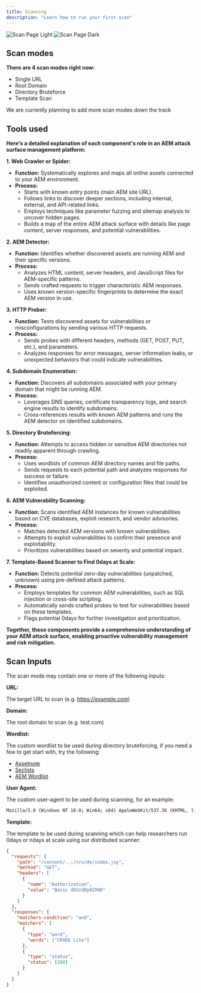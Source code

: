 ```yaml
---
title: Scanning
description: "Learn how to run your first scan"
---
```


<img
  className="block dark:hidden"
  src="/images/scan-page-light.png"
  alt="Scan Page Light"
/>
<img
  className="hidden dark:block"
  src="/images/scan-page-dark.png"
  alt="Scan Page Dark"
/>

## Scan modes


**There are 4 scan modes right now:**

- Single URL
- Root Domain
- Directory Bruteforce
- Template Scan

<Note>We are currently planning to add more scan modes down the track</Note>

## Tools used

 **Here's a detailed explanation of each component's role in an AEM attack surface management platform:**

**1. Web Crawler or Spider:**

- **Function:** Systematically explores and maps all online assets connected to your AEM environment.
- **Process:**
    - Starts with known entry points (main AEM site URL).
    - Follows links to discover deeper sections, including internal, external, and API-related links.
    - Employs techniques like parameter fuzzing and sitemap analysis to uncover hidden pages.
    - Builds a map of the entire AEM attack surface with details like page content, server responses, and potential vulnerabilities.

**2. AEM Detector:**

- **Function:** Identifies whether discovered assets are running AEM and their specific versions.
- **Process:**
    - Analyzes HTML content, server headers, and JavaScript files for AEM-specific patterns.
    - Sends crafted requests to trigger characteristic AEM responses.
    - Uses known version-specific fingerprints to determine the exact AEM version in use.

**3. HTTP Prober:**

- **Function:** Tests discovered assets for vulnerabilities or misconfigurations by sending various HTTP requests.
- **Process:**
    - Sends probes with different headers, methods (GET, POST, PUT, etc.), and parameters.
    - Analyzes responses for error messages, server information leaks, or unexpected behaviors that could indicate vulnerabilities.

**4. Subdomain Enumeration:**

- **Function:** Discovers all subdomains associated with your primary domain that might be running AEM.
- **Process:**
    - Leverages DNS queries, certificate transparency logs, and search engine results to identify subdomains.
    - Cross-references results with known AEM patterns and runs the AEM detector on identified subdomains.

**5. Directory Bruteforcing:**

- **Function:** Attempts to access hidden or sensitive AEM directories not readily apparent through crawling.
- **Process:**
    - Uses wordlists of common AEM directory names and file paths.
    - Sends requests to each potential path and analyzes responses for success or failure.
    - Identifies unauthorized content or configuration files that could be exploited.

**6. AEM Vulnerability Scanning:**

- **Function:** Scans identified AEM instances for known vulnerabilities based on CVE databases, exploit research, and vendor advisories.
- **Process:**
    - Matches detected AEM versions with known vulnerabilities.
    - Attempts to exploit vulnerabilities to confirm their presence and exploitability.
    - Prioritizes vulnerabilities based on severity and potential impact.

**7. Template-Based Scanner to Find 0days at Scale:**

- **Function:** Detects potential zero-day vulnerabilities (unpatched, unknown) using pre-defined attack patterns.
- **Process:**
    - Employs templates for common AEM vulnerabilities, such as SQL injection or cross-site scripting.
    - Automatically sends crafted probes to test for vulnerabilities based on these templates.
    - Flags potential 0days for further investigation and prioritization.

**Together, these components provide a comprehensive understanding of your AEM attack surface, enabling proactive vulnerability management and risk mitigation.**


## Scan Inputs

The scan mode may contain one or more of the following inputs:

**URL:**

The target URL to scan (e.g. https://example.com)

**Domain:**

The root domain to scan (e.g. test.com)

**Wordlist:**

The custom wordlist to be used during directory bruteforcing, if you need a few to get start with, try the following: 

- [Assetnote](https://wordlists.assetnote.io/) 
- [Seclists](https://github.com/danielmiessler/SecLists) 
- [AEM Wordlist](https://github.com/ZephrFish/Wordlists/blob/master/AEM-Enum.txt)


**User Agent:**

The custom user-agent to be used during scanning, for an example:
```bash
Mozilla/5.0 (Windows NT 10.0; Win64; x64) AppleWebKit/537.36 (KHTML, like Gecko) Chrome/120.0.0.0 Safari/537.36
```

**Template:**

The template to be used during scanning which can help researchers run 0days or ndays at scale using our distributed scanner:
```json
{
  "requests": {
    "path": "/content/..;/crx/de/index.jsp",
    "method": "GET",
    "headers": [
      {
        "name": "Authorization",
        "value": "Basic dGVzdDp0ZXN0"
      }
    ]
  },
  "responses": {
    "matchers-condition": "and",
    "matchers": [
      {
        "type": "word",
        "words": ["CRXDE Lite"]
      },
      {
        "type": "status",
        "status": [200]
      }
    ]
  }
}
```


